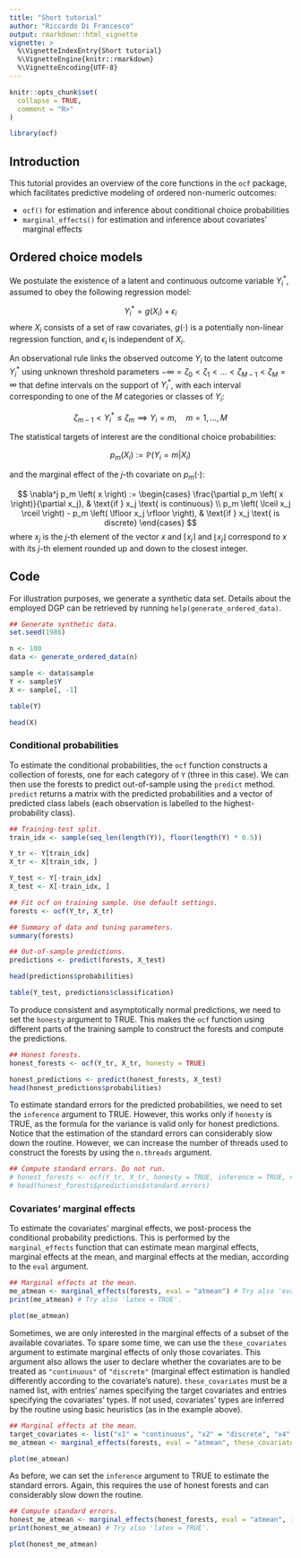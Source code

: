 ```yaml
---
title: "Short tutorial"
author: "Riccardo Di Francesco"
output: rmarkdown::html_vignette
vignette: >
  %\VignetteIndexEntry{Short tutorial}
  %\VignetteEngine{knitr::rmarkdown}
  %\VignetteEncoding{UTF-8}
---
```


```r
knitr::opts_chunk$set(
  collapse = TRUE,
  comment = "R>"
)

library(ocf)
```

## Introduction

This tutorial provides an overview of the core functions in the `ocf` package, which facilitates predictive modeling of ordered non-numeric outcomes:

-   `ocf()` for estimation and inference about conditional choice probabilities
-   `marginal_effects()` for estimation and inference about covariates' marginal effects

## Ordered choice models

We postulate the existence of a latent and continuous outcome variable $Y_i^*$, assumed to obey the following regression model:

$$ Y_i^* = g \left( X_i \right) + \epsilon_i  $$ where $X_i$ consists of a set of raw covariates, $g \left( \cdot \right)$ is a potentially non-linear regression function, and $\epsilon_i$ is independent of $X_i$.

An observational rule links the observed outcome $Y_i$ to the latent outcome $Y_{i}^*$ using unknown threshold parameters $- \infty = \zeta_0 < \zeta_1 < \dots < \zeta_{M - 1} < \zeta_M = \infty$ that define intervals on the support of $Y_i^*$, with each interval corresponding to one of the $M$ categories or classes of $Y_i$:

$$ \zeta_{m - 1} < Y_i^* \leq \zeta_{m} \implies Y_i = m, \quad m = 1, \dots, M $$

The statistical targets of interest are the conditional choice probabilities:

$$ p_m \left( X_i \right) := \mathbb{P} \left( Y_i = m | X_i \right) $$

and the marginal effect of the $j$-th covariate on $p_m \left( \cdot \right)$:

$$
\nabla^j p_m \left( x \right) := 
  \begin{cases}
    \frac{\partial p_m \left( x \right)}{\partial x_j}, & \text{if } x_j \text{ is continuous}  \\
    p_m \left( \lceil x_j \rceil \right) - p_m \left( \lfloor x_j \rfloor \right), & \text{if } x_j \text{ is discrete}
  \end{cases}
$$ where $x_j$ is the $j$-th element of the vector $x$ and $\lceil x_j \rceil$ and $\lfloor x_j \rfloor$ correspond to $x$ with its $j$-th element rounded up and down to the closest integer.

## Code

For illustration purposes, we generate a synthetic data set. Details about the employed DGP can be retrieved by running `help(generate_ordered_data)`.

```r
## Generate synthetic data.
set.seed(1986)

n <- 100
data <- generate_ordered_data(n)

sample <- data$sample
Y <- sample$Y
X <- sample[, -1]

table(Y)

head(X)
```

### Conditional probabilities

To estimate the conditional probabilities, the `ocf` function constructs a collection of forests, one for each category of `Y` (three in this case). We can then use the forests to predict out-of-sample using the `predict` method. `predict` returns a matrix with the predicted probabilities and a vector of predicted class labels (each observation is labelled to the highest-probability class).

```r
## Training-test split.
train_idx <- sample(seq_len(length(Y)), floor(length(Y) * 0.5))

Y_tr <- Y[train_idx]
X_tr <- X[train_idx, ]

Y_test <- Y[-train_idx]
X_test <- X[-train_idx, ]

## Fit ocf on training sample. Use default settings.
forests <- ocf(Y_tr, X_tr)

## Summary of data and tuning parameters.
summary(forests)

## Out-of-sample predictions.
predictions <- predict(forests, X_test)

head(predictions$probabilities)

table(Y_test, predictions$classification)
```

To produce consistent and asymptotically normal predictions, we need to set the `honesty` argument to TRUE. This makes the `ocf` function using different parts of the training sample to construct the forests and compute the predictions.

```r
## Honest forests.
honest_forests <- ocf(Y_tr, X_tr, honesty = TRUE)

honest_predictions <- predict(honest_forests, X_test)
head(honest_predictions$probabilities)
```

To estimate standard errors for the predicted probabilities, we need to set the `inference` argument to TRUE. However, this works only if `honesty` is TRUE, as the formula for the variance is valid only for honest predictions. Notice that the estimation of the standard errors can considerably slow down the routine. However, we can increase the number of threads used to construct the forests by using the `n.threads` argument.

```r
## Compute standard errors. Do not run.
# honest_forests <- ocf(Y_tr, X_tr, honesty = TRUE, inference = TRUE, n.threads = 0) # Use all CPUs.
# head(honest_forests$predictions$standard.errors)
```

### Covariates' marginal effects

To estimate the covariates' marginal effects, we post-process the conditional probability predictions. This is performed by the `marginal_effects` function that can estimate mean marginal effects, marginal effects at the mean, and marginal effects at the median, according to the `eval` argument.

```r
## Marginal effects at the mean.
me_atmean <- marginal_effects(forests, eval = "atmean") # Try also 'eval = "atmean"' and 'eval = "mean"'.
print(me_atmean) # Try also 'latex = TRUE'.

plot(me_atmean)
```

Sometimes, we are only interested in the marginal effects of a subset of the available covariates. To spare some time, we can use the `these_covariates` argument to estimate marginal effects of only those covariates. This argument also allows the user to declare whether the covariates are to be treated as `"continuous"` of `"discrete"` (marginal effect estimation is handled differently according to the covariate's nature). `these_covariates` must be a named list, with entries' names specifying the target covariates and entries specifying the covariates' types. If not used, covariates' types are inferred by the routine using basic heuristics (as in the example above).

```r
## Marginal effects at the mean.
target_covariates <- list("x1" = "continuous", "x2" = "discrete", "x4" = "discrete")
me_atmean <- marginal_effects(forests, eval = "atmean", these_covariates = target_covariates) 

plot(me_atmean)
```

As before, we can set the `inference` argument to TRUE to estimate the standard errors. Again, this requires the use of honest forests and can considerably slow down the routine.

```r
## Compute standard errors.
honest_me_atmean <- marginal_effects(honest_forests, eval = "atmean", inference = TRUE)
print(honest_me_atmean) # Try also 'latex = TRUE'.

plot(honest_me_atmean)
```
